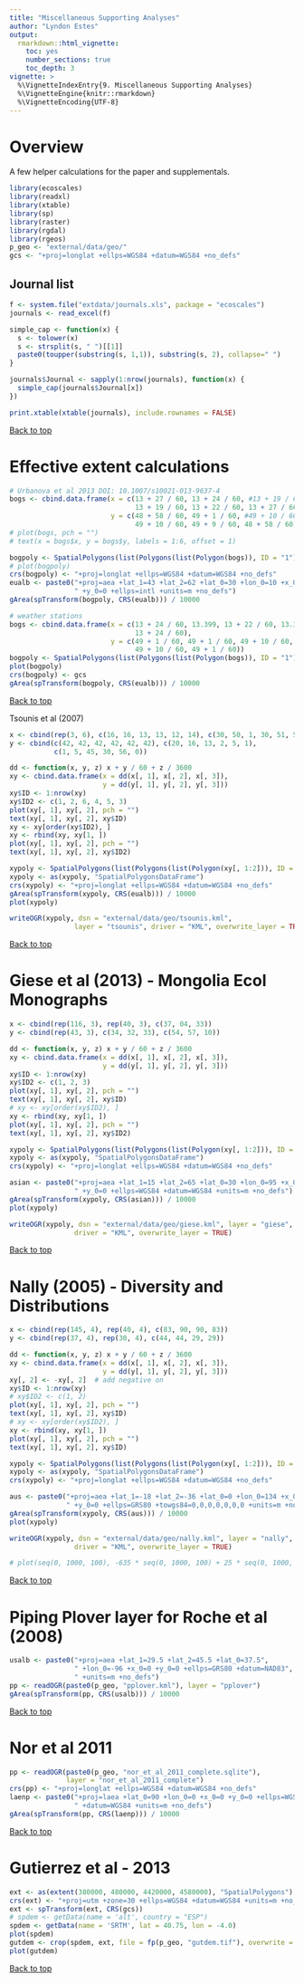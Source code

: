 ```yaml
---
title: "Miscellaneous Supporting Analyses"
author: "Lyndon Estes"
output: 
  rmarkdown::html_vignette:
    toc: yes
    number_sections: true
    toc_depth: 3
vignette: >
  %\VignetteIndexEntry{9. Miscellaneous Supporting Analyses}
  %\VignetteEngine{knitr::rmarkdown}
  %\VignetteEncoding{UTF-8}
---
```


# Overview

A few helper calculations for the paper and supplementals.

```r
library(ecoscales)
library(readxl)
library(xtable)
library(sp)
library(raster)
library(rgdal)
library(rgeos)
p_geo <- "external/data/geo/"
gcs <- "+proj=longlat +ellps=WGS84 +datum=WGS84 +no_defs"
```

## Journal list
```r
f <- system.file("extdata/journals.xls", package = "ecoscales")
journals <- read_excel(f)

simple_cap <- function(x) {
  s <- tolower(x)
  s <- strsplit(s, " ")[[1]]
  paste0(toupper(substring(s, 1,1)), substring(s, 2), collapse=" ")
}

journals$Journal <- sapply(1:nrow(journals), function(x) {
  simple_cap(journals$Journal[x])
})

print.xtable(xtable(journals), include.rownames = FALSE)
```

<a href="#top">Back to top</a>

# Effective extent calculations
```r
# Urbanova et al 2013 DOI: 10.1007/s10021-013-9637-4
bogs <- cbind.data.frame(x = c(13 + 27 / 60, 13 + 24 / 60, #13 + 19 / 60, 
                               13 + 19 / 60, 13 + 22 / 60, 13 + 27 / 60), 
                         y = c(48 + 58 / 60, 49 + 1 / 60, #49 + 10 / 60, 
                               49 + 10 / 60, 49 + 9 / 60, 48 + 58 / 60))
# plot(bogs, pch = "")
# text(x = bogs$x, y = bogs$y, labels = 1:6, offset = 1)

bogpoly <- SpatialPolygons(list(Polygons(list(Polygon(bogs)), ID = "1")))
# plot(bogpoly)
crs(bogpoly) <- "+proj=longlat +ellps=WGS84 +datum=WGS84 +no_defs"
eualb <- paste0("+proj=aea +lat_1=43 +lat_2=62 +lat_0=30 +lon_0=10 +x_0=0",     
                " +y_0=0 +ellps=intl +units=m +no_defs")
gArea(spTransform(bogpoly, CRS(eualb))) / 10000

# weather stations
bogs <- cbind.data.frame(x = c(13 + 24 / 60, 13.399, 13 + 22 / 60, 13.367, 
                               13 + 24 / 60),
                         y = c(49 + 1 / 60, 49 + 1 / 60, 49 + 10 / 60, 
                               49 + 10 / 60, 49 + 1 / 60))
bogpoly <- SpatialPolygons(list(Polygons(list(Polygon(bogs)), ID = "1")))
plot(bogpoly)
crs(bogpoly) <- gcs
gArea(spTransform(bogpoly, CRS(eualb))) / 10000

```

<a href="#top">Back to top</a>

Tsounis et al (2007)
```r
x <- cbind(rep(3, 6), c(16, 16, 13, 13, 12, 14), c(30, 50, 1, 30, 51, 55))
y <- cbind(c(42, 42, 42, 42, 42, 42), c(20, 16, 13, 2, 5, 1), 
           c(1, 5, 45, 30, 56, 0))

dd <- function(x, y, z) x + y / 60 + z / 3600
xy <- cbind.data.frame(x = dd(x[, 1], x[, 2], x[, 3]), 
                       y = dd(y[, 1], y[, 2], y[, 3]))
xy$ID <- 1:nrow(xy)
xy$ID2 <- c(1, 2, 6, 4, 5, 3)
plot(xy[, 1], xy[, 2], pch = "")
text(xy[, 1], xy[, 2], xy$ID)
xy <- xy[order(xy$ID2), ]
xy <- rbind(xy, xy[1, ])
plot(xy[, 1], xy[, 2], pch = "")
text(xy[, 1], xy[, 2], xy$ID2)

xypoly <- SpatialPolygons(list(Polygons(list(Polygon(xy[, 1:2])), ID = "1")))
xypoly <- as(xypoly, "SpatialPolygonsDataFrame")
crs(xypoly) <- "+proj=longlat +ellps=WGS84 +datum=WGS84 +no_defs"
gArea(spTransform(xypoly, CRS(eualb))) / 10000
plot(xypoly)

writeOGR(xypoly, dsn = "external/data/geo/tsounis.kml", 
                layer = "tsounis", driver = "KML", overwrite_layer = TRUE)
```

<a href="#top">Back to top</a>

# Giese et al (2013) - Mongolia Ecol Monographs
```r
x <- cbind(rep(116, 3), rep(40, 3), c(37, 04, 33))
y <- cbind(rep(43, 3), c(34, 32, 33), c(54, 57, 10))

dd <- function(x, y, z) x + y / 60 + z / 3600
xy <- cbind.data.frame(x = dd(x[, 1], x[, 2], x[, 3]), 
                       y = dd(y[, 1], y[, 2], y[, 3]))
xy$ID <- 1:nrow(xy)
xy$ID2 <- c(1, 2, 3)
plot(xy[, 1], xy[, 2], pch = "")
text(xy[, 1], xy[, 2], xy$ID)
# xy <- xy[order(xy$ID2), ]
xy <- rbind(xy, xy[1, ])
plot(xy[, 1], xy[, 2], pch = "")
text(xy[, 1], xy[, 2], xy$ID2)

xypoly <- SpatialPolygons(list(Polygons(list(Polygon(xy[, 1:2])), ID = "1")))
xypoly <- as(xypoly, "SpatialPolygonsDataFrame")
crs(xypoly) <- "+proj=longlat +ellps=WGS84 +datum=WGS84 +no_defs"

asian <- paste0("+proj=aea +lat_1=15 +lat_2=65 +lat_0=30 +lon_0=95 +x_0=0",
                " +y_0=0 +ellps=WGS84 +datum=WGS84 +units=m +no_defs")
gArea(spTransform(xypoly, CRS(asian))) / 10000
plot(xypoly)

writeOGR(xypoly, dsn = "external/data/geo/giese.kml", layer = "giese",
                driver = "KML", overwrite_layer = TRUE)
```

<a href="#top">Back to top</a>

# Nally (2005) - Diversity and Distributions
```r
x <- cbind(rep(145, 4), rep(40, 4), c(83, 90, 90, 83))
y <- cbind(rep(37, 4), rep(30, 4), c(44, 44, 29, 29))

dd <- function(x, y, z) x + y / 60 + z / 3600
xy <- cbind.data.frame(x = dd(x[, 1], x[, 2], x[, 3]),
                       y = dd(y[, 1], y[, 2], y[, 3]))
xy[, 2] <- -xy[, 2]  # add negative on
xy$ID <- 1:nrow(xy)
# xy$ID2 <- c(1, 2)
plot(xy[, 1], xy[, 2], pch = "")
text(xy[, 1], xy[, 2], xy$ID)
# xy <- xy[order(xy$ID2), ]
xy <- rbind(xy, xy[1, ])
plot(xy[, 1], xy[, 2], pch = "")
text(xy[, 1], xy[, 2], xy$ID)

xypoly <- SpatialPolygons(list(Polygons(list(Polygon(xy[, 1:2])), ID = "1")))
xypoly <- as(xypoly, "SpatialPolygonsDataFrame")
crs(xypoly) <- "+proj=longlat +ellps=WGS84 +datum=WGS84 +no_defs"

aus <- paste0("+proj=aea +lat_1=-18 +lat_2=-36 +lat_0=0 +lon_0=134 +x_0=0",
              " +y_0=0 +ellps=GRS80 +towgs84=0,0,0,0,0,0,0 +units=m +no_defs")
gArea(spTransform(xypoly, CRS(aus))) / 10000
plot(xypoly)

writeOGR(xypoly, dsn = "external/data/geo/nally.kml", layer = "nally",
                driver = "KML", overwrite_layer = TRUE)

# plot(seq(0, 1000, 100), -635 * seq(0, 1000, 100) + 25 * seq(0, 1000, 100)^2) 

```

<a href="#top">Back to top</a>

# Piping Plover layer for Roche et al (2008)
```r
usalb <- paste0("+proj=aea +lat_1=29.5 +lat_2=45.5 +lat_0=37.5", 
                " +lon_0=-96 +x_0=0 +y_0=0 +ellps=GRS80 +datum=NAD83", 
                " +units=m +no_defs")
pp <- readOGR(paste0(p_geo, "pplover.kml"), layer = "pplover")
gArea(spTransform(pp, CRS(usalb))) / 10000
```

<a href="#top">Back to top</a>

# Nor et al 2011
```r

pp <- readOGR(paste0(p_geo, "nor_et_al_2011_complete.sqlite"), 
              layer = "nor_et_al_2011_complete")
crs(pp) <- "+proj=longlat +ellps=WGS84 +datum=WGS84 +no_defs"
laenp <- paste0("+proj=laea +lat_0=90 +lon_0=0 +x_0=0 +y_0=0 +ellps=WGS84", 
                " +datum=WGS84 +units=m +no_defs") 
gArea(spTransform(pp, CRS(laenp))) / 10000

```

<a href="#top">Back to top</a>

# Gutierrez et al - 2013
```r
ext <- as(extent(380000, 480000, 4420000, 4580000), "SpatialPolygons")
crs(ext) <- "+proj=utm +zone=30 +ellps=WGS84 +datum=WGS84 +units=m +no_defs"
ext <- spTransform(ext, CRS(gcs))
# spdem <- getData(name = 'alt', country = "ESP")
spdem <- getData(name = 'SRTM', lat = 40.75, lon = -4.0)
plot(spdem)
gutdem <- crop(spdem, ext, file = fp(p_geo, "gutdem.tif"), overwrite = TRUE)
plot(gutdem)

```

<a href="#top">Back to top</a>



